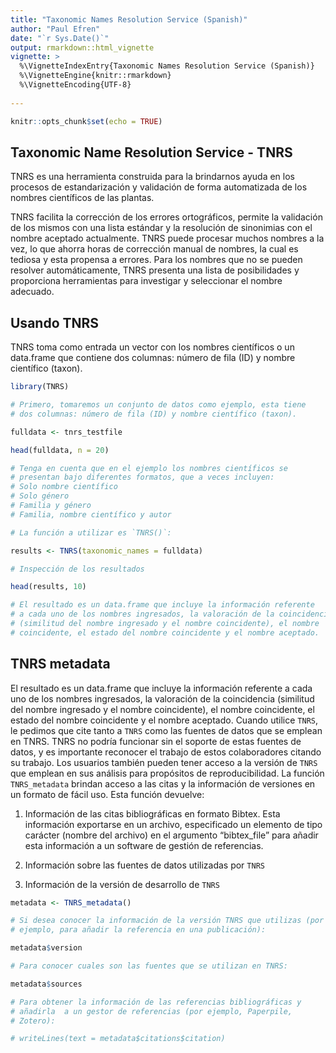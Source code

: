 ---
title: "Taxonomic Names Resolution Service (Spanish)"
author: "Paul Efren"
date: "`r Sys.Date()`"
output: rmarkdown::html_vignette
vignette: >
  %\VignetteIndexEntry{Taxonomic Names Resolution Service (Spanish)}
  %\VignetteEngine{knitr::rmarkdown}
  %\VignetteEncoding{UTF-8}
  
---


```{r setup, include=FALSE}
knitr::opts_chunk$set(echo = TRUE)
```

## Taxonomic Name Resolution Service - TNRS

TNRS es una herramienta construida para la brindarnos ayuda en los procesos de estandarización y validación de forma automatizada de los nombres científicos de las plantas.

TNRS facilita la corrección de los errores ortográficos, permite la validación de los mismos con una lista estándar y la resolución de sinonimias con el nombre aceptado actualmente. TNRS puede procesar muchos nombres a la vez, lo que ahorra horas de corrección manual de nombres, la cual es tediosa y esta propensa a errores. Para los nombres que no se pueden resolver automáticamente, TNRS presenta una lista de posibilidades y proporciona herramientas para investigar y seleccionar el nombre adecuado.


## Usando TNRS

TNRS toma como entrada un vector con los nombres científicos o un data.frame que contiene dos columnas: número de fila (ID) y nombre científico (taxon).


```{r }
library(TNRS)

# Primero, tomaremos un conjunto de datos como ejemplo, esta tiene
# dos columnas: número de fila (ID) y nombre científico (taxon).

fulldata <- tnrs_testfile

head(fulldata, n = 20)

# Tenga en cuenta que en el ejemplo los nombres científicos se
# presentan bajo diferentes formatos, que a veces incluyen:
# Solo nombre científico
# Solo género
# Familia y género
# Familia, nombre científico y autor

# La función a utilizar es `TNRS()`:

results <- TNRS(taxonomic_names = fulldata)

# Inspección de los resultados

head(results, 10)

# El resultado es un data.frame que incluye la información referente
# a cada uno de los nombres ingresados, la valoración de la coincidencia
# (similitud del nombre ingresado y el nombre coincidente), el nombre
# coincidente, el estado del nombre coincidente y el nombre aceptado.
```

## TNRS metadata

El resultado es un data.frame que incluye la información referente a cada uno de los nombres ingresados, la valoración de la coincidencia (similitud del nombre ingresado y el nombre coincidente), el nombre coincidente, el estado del nombre coincidente y el nombre aceptado.
Cuando utilice `TNRS`, le pedimos que cite tanto a `TNRS` como las fuentes de datos que se emplean en TNRS. TNRS no podría funcionar sin el soporte de estas fuentes de datos, y es importante reconocer el trabajo de estos colaboradores citando su trabajo. Los usuarios también pueden tener acceso a la versión de `TNRS` que emplean en sus análisis para propósitos de reproducibilidad. La función `TNRS_metadata` brindan acceso a las citas y la información de versiones en un formato de fácil uso. Esta función devuelve:

1. Información de las citas bibliográficas en formato Bibtex. Esta información exportarse en un archivo, especificado un elemento de tipo carácter (nombre del archivo) en el argumento "bibtex_file" para añadir esta información a un software de gestión de referencias.

2. Información sobre las fuentes de datos utilizadas por `TNRS`

3. Información de la versión de desarrollo de `TNRS`



```{r}

metadata <- TNRS_metadata()

# Si desea conocer la información de la versión TNRS que utilizas (por
# ejemplo, para añadir la referencia en una publicación):

metadata$version

# Para conocer cuales son las fuentes que se utilizan en TNRS:

metadata$sources

# Para obtener la información de las referencias bibliográficas y
# añadirla  a un gestor de referencias (por ejemplo, Paperpile,
# Zotero):

# writeLines(text = metadata$citations$citation)
```
